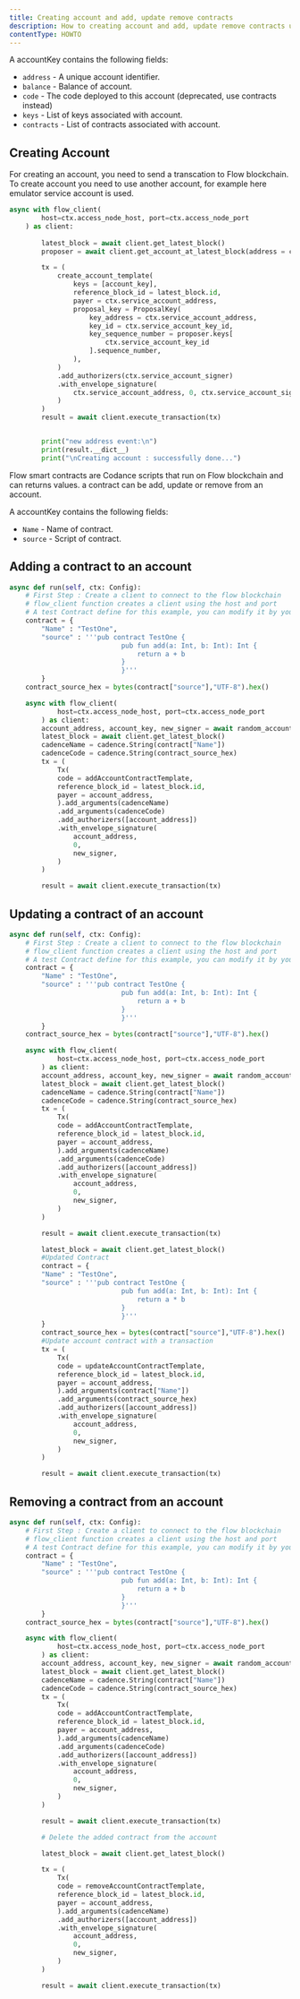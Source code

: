 ```yaml
---
title: Creating account and add, update remove contracts
description: How to creating account and add, update remove contracts using the Flow Python SDK
contentType: HOWTO
---
```


A accountKey contains the following fields:

- `address` - A unique account identifier.
- `balance` - Balance of account.
- `code` - The code deployed to this account (deprecated, use contracts instead)
- `keys` - List of keys associated with account.
- `contracts` - List of contracts associated with account.

## Creating Account

For creating an account, you need to send a transcation to Flow blockchain.
To create account you need to use another account, for example here emulator service account is used.

```python
async with flow_client(
        host=ctx.access_node_host, port=ctx.access_node_port
    ) as client:
        
        latest_block = await client.get_latest_block()
        proposer = await client.get_account_at_latest_block(address = ctx.service_account_address)

        tx = (
            create_account_template(
                keys = [account_key],
                reference_block_id = latest_block.id,
                payer = ctx.service_account_address,
                proposal_key = ProposalKey(
                    key_address = ctx.service_account_address,
                    key_id = ctx.service_account_key_id,
                    key_sequence_number = proposer.keys[
                        ctx.service_account_key_id
                    ].sequence_number,
                ),
            )
            .add_authorizers(ctx.service_account_signer)
            .with_envelope_signature(
                ctx.service_account_address, 0, ctx.service_account_signer
            )
        )
        result = await client.execute_transaction(tx)


        print("new address event:\n")
        print(result.__dict__)
        print("\nCreating account : successfully done...")
```
Flow smart contracts are Codance scripts that run on Flow blockchain and can returns values.
a contract can be add, update or remove from an account.

A accountKey contains the following fields:

- `Name` - Name of contract.
- `source` - Script of contract.

## Adding a contract to an account

```python
async def run(self, ctx: Config):
    # First Step : Create a client to connect to the flow blockchain
    # flow_client function creates a client using the host and port
    # A test Contract define for this example, you can modify it by your self
    contract = {
        "Name" : "TestOne",
        "source" : '''pub contract TestOne {
                            pub fun add(a: Int, b: Int): Int {
                                return a + b
                            }
                            }'''
        }
    contract_source_hex = bytes(contract["source"],"UTF-8").hex()

    async with flow_client(
            host=ctx.access_node_host, port=ctx.access_node_port
        ) as client:
        account_address, account_key, new_signer = await random_account( client = client, ctx = ctx)
        latest_block = await client.get_latest_block()
        cadenceName = cadence.String(contract["Name"])
        cadenceCode = cadence.String(contract_source_hex)
        tx = (
            Tx(
            code = addAccountContractTemplate,
            reference_block_id = latest_block.id,
            payer = account_address,
            ).add_arguments(cadenceName)
            .add_arguments(cadenceCode)
            .add_authorizers([account_address])
            .with_envelope_signature(
                account_address,
                0,
                new_signer,
            )
        )

        result = await client.execute_transaction(tx)

```
## Updating a contract of an account
```python
async def run(self, ctx: Config):
    # First Step : Create a client to connect to the flow blockchain
    # flow_client function creates a client using the host and port
    # A test Contract define for this example, you can modify it by your self
    contract = {
        "Name" : "TestOne",
        "source" : '''pub contract TestOne {
                            pub fun add(a: Int, b: Int): Int {
                                return a + b
                            }
                            }'''
        }
    contract_source_hex = bytes(contract["source"],"UTF-8").hex()

    async with flow_client(
            host=ctx.access_node_host, port=ctx.access_node_port
        ) as client:
        account_address, account_key, new_signer = await random_account( client = client, ctx = ctx)
        latest_block = await client.get_latest_block()
        cadenceName = cadence.String(contract["Name"])
        cadenceCode = cadence.String(contract_source_hex)
        tx = (
            Tx(
            code = addAccountContractTemplate,
            reference_block_id = latest_block.id,
            payer = account_address,
            ).add_arguments(cadenceName)
            .add_arguments(cadenceCode)
            .add_authorizers([account_address])
            .with_envelope_signature(
                account_address,
                0,
                new_signer,
            )
        )

        result = await client.execute_transaction(tx)

        latest_block = await client.get_latest_block()
        #Updated Contract
        contract = {
        "Name" : "TestOne",
        "source" : '''pub contract TestOne {
                            pub fun add(a: Int, b: Int): Int {
                                return a * b
                            }
                            }'''
        }
        contract_source_hex = bytes(contract["source"],"UTF-8").hex()
        #Update account contract with a transaction
        tx = (
            Tx(
            code = updateAccountContractTemplate,
            reference_block_id = latest_block.id,
            payer = account_address,
            ).add_arguments(contract["Name"])
            .add_arguments(contract_source_hex)
            .add_authorizers([account_address])
            .with_envelope_signature(
                account_address,
                0,
                new_signer,
            )
        )

        result = await client.execute_transaction(tx)

```

## Removing a contract from an account
```python
async def run(self, ctx: Config):
    # First Step : Create a client to connect to the flow blockchain
    # flow_client function creates a client using the host and port
    # A test Contract define for this example, you can modify it by your self
    contract = {
        "Name" : "TestOne",
        "source" : '''pub contract TestOne {
                            pub fun add(a: Int, b: Int): Int {
                                return a + b
                            }
                            }'''
        }
    contract_source_hex = bytes(contract["source"],"UTF-8").hex()

    async with flow_client(
            host=ctx.access_node_host, port=ctx.access_node_port
        ) as client:
        account_address, account_key, new_signer = await random_account( client = client, ctx = ctx)
        latest_block = await client.get_latest_block()
        cadenceName = cadence.String(contract["Name"])
        cadenceCode = cadence.String(contract_source_hex)
        tx = (
            Tx(
            code = addAccountContractTemplate,
            reference_block_id = latest_block.id,
            payer = account_address,
            ).add_arguments(cadenceName)
            .add_arguments(cadenceCode)
            .add_authorizers([account_address])
            .with_envelope_signature(
                account_address,
                0,
                new_signer,
            )
        )

        result = await client.execute_transaction(tx)

        # Delete the added contract from the account

        latest_block = await client.get_latest_block()

        tx = (
            Tx(
            code = removeAccountContractTemplate,
            reference_block_id = latest_block.id,
            payer = account_address,
            ).add_arguments(cadenceName)
            .add_authorizers([account_address])
            .with_envelope_signature(
                account_address,
                0,
                new_signer,
            )
        )

        result = await client.execute_transaction(tx)

```